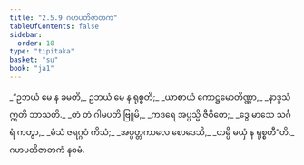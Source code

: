 ```yaml
---
title: "2.5.9 ဂဟပတိဇာတက"
tableOfContents: false
sidebar:
  order: 10
type: "tipitaka"
basket: "su"
book: "ja1"
---
```



<DynamicBreadcrumb />

<Division number="97" book="ja1">

<Paragraph number="494" type="verses" book="ja1">
_“ဥဘယံ မေ န ခမတိ,_  
ဥဘယံ မေ န ရုစ္စတိ;_  
_ယာစာယံ ကောဋ္ဌမောတိဏ္ဏာ,_  
_နာဒ္ဒသံ ဣတိ ဘာသတိ._  

</Paragraph>

</Division>
<Division number="98" book="ja1">

<Paragraph number="495" type="verses" book="ja1">
_တံ တံ ဂါမပတိ ဗြူမိ,_  
_ကဒရေ အပ္ပသ္မိ ဇီဝိတေ;_  
_ဒွေ မာသေ သင်္ဂရံ ကတွာ,_  
_မံသံ ဇရဂ္ဂဝံ ကိသံ;_  
_အပ္ပတ္တကာလေ စောဒေသိ,_  
_တမ္ပိ မယှံ န ရုစ္စတီ”တိ._  


</Paragraph>
</Division>

<Paragraph number="496" type="center" book="ja1">
ဂဟပတိဇာတကံ နဝမံ.
</Paragraph>
